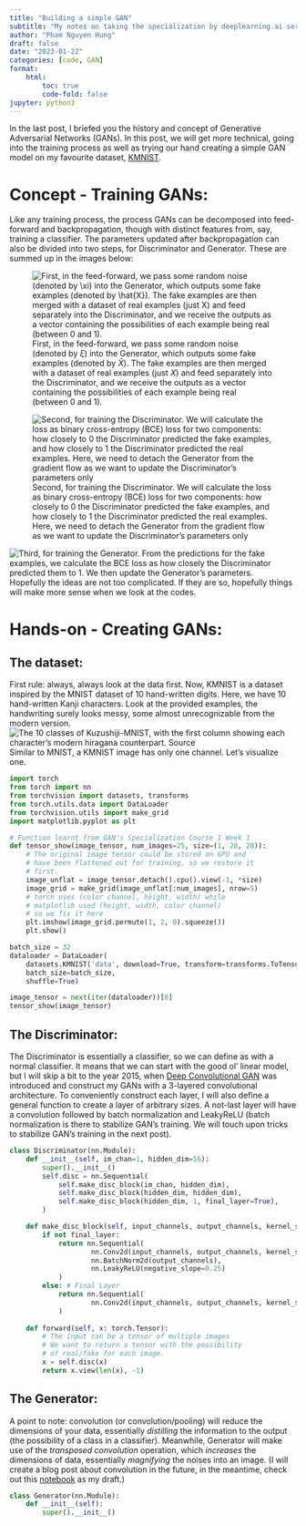```yaml
---
title: "Building a simple GAN"
subtitle: "My notes on taking the specialization by deeplearning.ai series"
author: "Pham Nguyen Hung"
draft: false
date: "2023-01-22"
categories: [code, GAN]
format:
    html:
        toc: true
        code-fold: false
jupyter: python3 
---
```


In the last post, I briefed you the history and concept of Generative Adversarial Networks (GANs). In this post, we will get more technical, going into the training process as well as trying our hand creating a simple GAN model on my favourite dataset, [KMNIST](https://github.com/rois-codh/kmnist).

# Concept - Training GANs:
Like any training process, the process GANs can be decomposed into feed-forward and backpropagation, though with distinct features from, say, training a classifier. The parameters updated after backpropagation can also be divided into two steps, for Discriminator and Generator. These are summed up in the images below:

![First, in the feed-forward, we pass some random noise (denoted by $\xi$) into the Generator, which outputs some fake examples (denoted by $\hat{X}$). The fake examples are then merged with a dataset of real examples (just $X$) and feed separately into the Discriminator, and we receive the outputs as a vector containing the possibilities of each example being real (between 0 and 1).](GAN-p2-1.png)

![Second, for training the Discriminator. We will calculate the loss as binary cross-entropy (BCE) loss for two components: how closely to 0 the Discriminator predicted the fake examples, and how closely to 1 the Discriminator predicted the real examples. Here, we need to detach the Generator from the gradient flow as we want to update the Discriminator's parameters only](GAN-p2-2.png)

![Third, for training the Generator. From the predictions for the fake examples, we calculate the BCE loss as how closely the Discriminator predicted them to 1. We then update the Generator's parameters.](GAN-p2-3.png)
Hopefully the ideas are not too complicated. If they are so, hopefully things will make more sense when we look at the codes.

# Hands-on - Creating GANs:
## The dataset:
First rule: always, always look at the data first. Now, KMNIST is a dataset inspired by the MNIST dataset of 10 hand-written digits. Here, we have 10 hand-written Kanji characters. Look at the provided examples, the handwriting surely looks messy, some almost unrecognizable from the modern version.
![*The 10 classes of Kuzushiji-MNIST, with the first column showing each character's modern hiragana counterpart. [Source](https://github.com/rois-codh/kmnist#the-dataset)*](kmnist_examples.png)
Similar to MNIST, a KMNIST image has only one channel. Let's visualize one.
```python
import torch
from torch import nn
from torchvision import datasets, transforms
from torch.utils.data import DataLoader
from torchvision.utils import make_grid
import matplotlib.pyplot as plt
```
```python
# Function learnt from GAN's Specialization Course 1 Week 1
def tensor_show(image_tensor, num_images=25, size=(1, 28, 28)):
    # The original image tensor could be stored on GPU and 
    # have been flattened out for training, so we restore it
    # first.
    image_unflat = image_tensor.detach().cpu().view(-1, *size)
    image_grid = make_grid(image_unflat[:num_images], nrow=5)
    # torch uses (color channel, height, width) while 
    # matplotlib used (height, width, color channel)
    # so we fix it here
    plt.imshow(image_grid.permute(1, 2, 0).squeeze())
    plt.show()
```
```python
batch_size = 32
dataloader = DataLoader(
    datasets.KMNIST('data', download=True, transform=transforms.ToTensor()),
    batch_size=batch_size,
    shuffle=True)
```
```python
image_tensor = next(iter(dataloader))[0]
tensor_show(image_tensor)
```
## The Discriminator:
The Discriminator is essentially a classifier, so we can define as with a normal classifier. It means that we can start with the good ol' linear model, but I will skip a bit to the year 2015, when [Deep Convolutional GAN](https://ar5iv.labs.arxiv.org/html/1511.06434) was introduced and construct my GANs with a 3-layered convolutional architecture. To conveniently construct each layer, I will also define a general function to create a layer of arbitrary sizes. A not-last layer will have a convolution followed by batch normalization and LeakyReLU (batch normalization is there to stabilize GAN's training. We will touch upon tricks to stabilize GAN's training in the next post).
```python
class Discriminator(nn.Module):
    def __init__(self, im_chan=1, hidden_dim=56):
        super().__init__()
        self.disc = nn.Sequential(
            self.make_disc_block(im_chan, hidden_dim),
            self.make_disc_block(hidden_dim, hidden_dim),
            self.make_disc_block(hidden_dim, 1, final_layer=True),
        )

    def make_disc_block(self, input_channels, output_channels, kernel_size=4, stride=2, final_layer=False):
        if not final_layer:
            return nn.Sequential(
                    nn.Conv2d(input_channels, output_channels, kernel_size, stride),
                    nn.BatchNorm2d(output_channels),
                    nn.LeakyReLU(negative_slope=0.25)
            )
        else: # Final Layer
            return nn.Sequential(
                    nn.Conv2d(input_channels, output_channels, kernel_size, stride)
            )
    
    def forward(self, x: torch.Tensor):
        # The input can be a tensor of multiple images
        # We want to return a tensor with the possibility
        # of real/fake for each image.
        x = self.disc(x)
        return x.view(len(x), -1)
```
## The Generator:
A point to note: convolution (or convolution/pooling) will reduce the dimensions of your data, essentially *distilling* the information to the output (the possibility of a class in a classifier). Meanwhile, Generator will make use of the *transposed convolution* operation, which *increases* the dimensions of data, essentially *magnifying* the noises into an image. (I will create a blog post about convolution in the future, in the meantime, check out this [notebook](https://github.com/HangenYuu/vision_learner/blob/main/ARCHITECTURE/CNN/Tiny/TinyCNN.ipynb) as my draft.)

```python
class Generator(nn.Module):
    def __init__(self):
        super().__init__()        
```